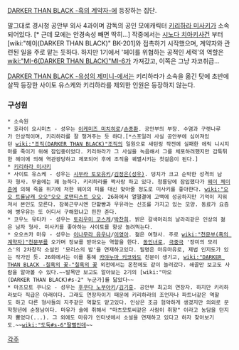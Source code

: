 [[DARKER THAN BLACK -흑의 계약자-]]에 등장하는 집단. 

말그대로 경시청 공안부 외사 4과이며 감독의 공인 모에캐릭터 [[키리하라 미사키]]가 소속되어있다. [* 근데 모에는 안경속성 빼면 딱히...] 작중에서는 [[시노다 치아키]]사건 부터 [wiki:"헤이(DARKER THAN BLACK)" BK-201]와 접촉하기 시작했으며, 계약자와 관련된 일을 주로 맡는 듯하다. 하지만 1기에서 '헤이를 위협하는 공적인 세력'의 역할은 [[wiki:"MI-6(DARKER THAN BLACK)"MI-6]]가 가져갔고, 이쪽은 그냥 자코취급...

[[DARKER THAN BLACK -유성의 제미니-]]에서는 키리하라가 소속을 옮긴 탓에 초반에 살짝 등장한 사이토 유스케와 키리하라를 제외한 인원은 등장하지 않는다. 

=== 구성원 ===
 * 소속원
 * 호라이 요시미츠 - 성우는 [[이케미즈 미치히로]]/[[손종환]]. 공안부의 부장. 수염과 구렛나루가 인상적이며, 키리하라를 잘 챙겨주는 듯 하다.[*스포일러 사실 공안부에 심어져있던 [[wiki:"조직(DARKER THAN BLACK)"조직]]의 일원으로 새턴링 작전에 실패한 에릭 니시지마를 죽이기 위해 잠입중이었다. 키리하라가 그 사실을 녹음해서 그를 체포하려했지만 갑툭튀한 헤이에 의해 역관광당하고 체포되어 후에 조직을 궤멸시키는 첫걸음이 된다.]
 * [[키리하라 미사키]]
 * 사이토 유스케 - 성우는 [[시무라 토모유키]]/[[김정은(성우)]]. 덩치가 크고 순박한 성격의 남자 형사. 무술에는 꽤 능하다. 키리하라를 짝사랑 하고 있다. 청룡당에 잠입했다가 [[웨이 체이쥰]]에 의해 죽을 위기에 처한 웨이의 피를 대신 맞아줄 정도로 미사키를 좋아한다. [[wiki:"오오 트롤남캐 오오"오오 로맨티스트 오오]]. 26화에서 얼떨결에 고백에 성공하지만 기억이 지워져서 본인도 모른다. 잠복근무시엔 단팥빵과 우유라는 신조를 가지고 있는 모양. 동료가 요즘에 병우유는 또 어디서 구해왔냐고 핀잔 준다.
 * 코우노 유타카 - 성우는 [[토리우미 코스케]]/[[박찬희]]. 밝은 갈색머리의 날라리같은 인상의 젊은 남자 형사. 미사키를 좋아하는 사이토를 항상 놀려먹는다. 
 * 오오츠카 마유 - 성우는 [[이나무라 유우나]]/[[이영아]]. 젊은 여형사. 주로 [[wiki:"천문부(흑의 계약자)"천문부]]를 오가며 정보를 받아오는 역할을 한다. [[동인녀]]로, [[극중극]] '장미의 모리스'의 2차창작 소설인 '모리스의 밤'을 연재하고있다. 필명은 마유마유로, 제법 인지도가 있는 작가인 듯. 26화에서는 이를 통해 [[카야누마 키코]]와도 친분이 생기고, [[wiki:"DARKER THAN BLACK -칠흑의 꽃-"칠흑의 꽃]] 외전에서는 온천에도 같이 놀러갔다. 쇄골만 보고도 사람을 알아볼 수 있다.~~발목만 보고도 알아보는 2기의 [wiki:"마오(DARKER THAN BLACK)#s-2" 누군가]를 닮았다~~
 * 마츠모토 쿠니오 - 성우는 [[후쿠다 노부아키]]/[[김기흥]]. 공안부 최고의 연장자. 하지만 키리하라보다 직급은 아래이다. 그래도 연장자이기 때문에 키리하라의 조언자나 파트너같은 역할도 하고 다른 형사들의 지주같은 역할도 맡고있다. 인상은 조금 험악하게 생겼지만 의외로 문학청년에 순정남이다. 마유가 술에 취해서 "마츠모토씨같은 사람이 취향" 이라고 농담을 던지자 뿜었다(...). 그 외에도 마유가 인터넷에서 소설을 연재하고 있다고 하자 찾아보기도.~~[[wiki:"도둑#s-6"딸뻘인데]]~~

[[각주]]
